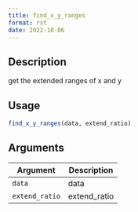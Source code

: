 ```yaml
--- 
title: find_x_y_ranges 
format: rst 
date: 2022-10-06 
--- 
```


## Description

get the extended ranges of x and y


## Usage

```r
find_x_y_ranges(data, extend_ratio)
```


## Arguments

Argument      |Description
------------- |----------------
`data`     |     data
`extend_ratio`     |     extend_ratio


